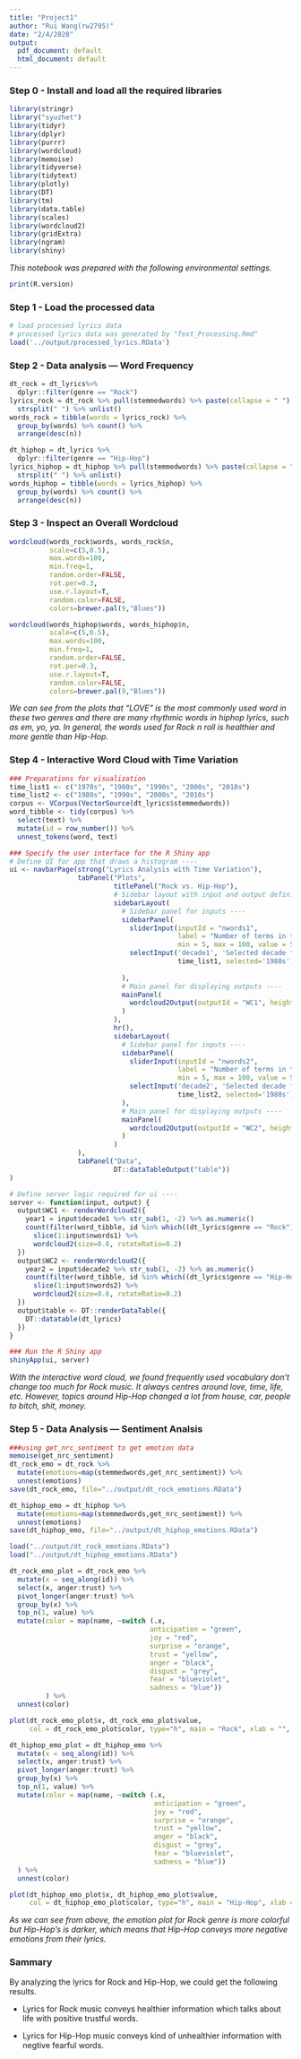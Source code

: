```yaml
---
title: "Project1"
author: "Rui Wang(rw2795)"
date: "2/4/2020"
output:
  pdf_document: default
  html_document: default
---
```


### Step 0 - Install and load all the required libraries

```r
library(stringr)
library("syuzhet")
library(tidyr)
library(dplyr)
library(purrr)
library(wordcloud)
library(memoise)
library(tidyverse)
library(tidytext)
library(plotly)
library(DT)
library(tm)
library(data.table)
library(scales)
library(wordcloud2)
library(gridExtra)
library(ngram)
library(shiny) 
```

*This notebook was prepared with the following environmental settings.*

```r
print(R.version)
```

### Step 1 - Load the processed data

```r
# load processed lyrics data
# processed lyrics data was generated by "Text_Processing.Rmd"
load('../output/processed_lyrics.RData')
```

### Step 2 - Data analysis --- Word Frequency

```r
dt_rock = dt_lyrics%>% 
  dplyr::filter(genre == "Rock")
lyrics_rock = dt_rock %>% pull(stemmedwords) %>% paste(collapse = " ") %>% 
  strsplit(" ") %>% unlist()
words_rock = tibble(words = lyrics_rock) %>% 
  group_by(words) %>% count() %>%
  arrange(desc(n))

dt_hiphop = dt_lyrics %>% 
  dplyr::filter(genre == "Hip-Hop")
lyrics_hiphop = dt_hiphop %>% pull(stemmedwords) %>% paste(collapse = " ") %>% 
  strsplit(" ") %>% unlist()
words_hiphop = tibble(words = lyrics_hiphop) %>% 
  group_by(words) %>% count() %>%
  arrange(desc(n))
```

### Step 3 - Inspect an Overall Wordcloud

```r
wordcloud(words_rock$words, words_rock$n,
          scale=c(5,0.5),
          max.words=100,
          min.freq=1,
          random.order=FALSE,
          rot.per=0.3,
          use.r.layout=T,
          random.color=FALSE,
          colors=brewer.pal(9,"Blues"))

wordcloud(words_hiphop$words, words_hiphop$n,
          scale=c(5,0.5),
          max.words=100,
          min.freq=1,
          random.order=FALSE,
          rot.per=0.3,
          use.r.layout=T,
          random.color=FALSE,
          colors=brewer.pal(9,"Blues"))
```

*We can see from the plots that "LOVE" is the most commonly used word in these two genres and there are many rhythmic words in hiphop lyrics, such as em, yo, ya. *
*In general, the words used for Rock n roll is healthier and more gentle than Hip-Hop. *

### Step 4 - Interactive Word Cloud with Time Variation 

```r
### Preparations for visualization
time_list1 <- c("1970s", "1980s", "1990s", "2000s", "2010s")
time_list2 <- c("1980s", "1990s", "2000s", "2010s")
corpus <- VCorpus(VectorSource(dt_lyrics$stemmedwords))
word_tibble <- tidy(corpus) %>%
  select(text) %>%
  mutate(id = row_number()) %>%
  unnest_tokens(word, text)

### Specify the user interface for the R Shiny app
# Define UI for app that draws a histogram ----
ui <- navbarPage(strong("Lyrics Analysis with Time Variation"),
                 tabPanel("Plots",
                          titlePanel("Rock vs. Hip-Hop"),
                          # Sidebar layout with input and output definitions ----
                          sidebarLayout(
                            # Sidebar panel for inputs ----
                            sidebarPanel(
                              sliderInput(inputId = "nwords1",
                                          label = "Number of terms in the first word cloud:",
                                          min = 5, max = 100, value = 50),
                              selectInput('decade1', 'Selected decade for the first plot:', 
                                          time_list1, selected='1980s')
                              
                            ),
                            # Main panel for displaying outputs ----
                            mainPanel(
                              wordcloud2Output(outputId = "WC1", height = "300")
                            )
                          ),
                          hr(),
                          sidebarLayout(
                            # Sidebar panel for inputs ----
                            sidebarPanel(
                              sliderInput(inputId = "nwords2",
                                          label = "Number of terms in the second word cloud:",
                                          min = 5, max = 100, value = 50),
                              selectInput('decade2', 'Selected decade for the second plot:', 
                                          time_list2, selected='1980s')
                            ),
                            # Main panel for displaying outputs ----
                            mainPanel(
                              wordcloud2Output(outputId = "WC2", height = "300")
                            )
                          )
                 ),
                 tabPanel("Data", 
                          DT::dataTableOutput("table"))
)

# Define server logic required for ui ----
server <- function(input, output) {
  output$WC1 <- renderWordcloud2({
    year1 = input$decade1 %>% str_sub(1, -2) %>% as.numeric()
    count(filter(word_tibble, id %in% which((dt_lyrics$genre == "Rock") & (dt_lyrics$year >= year1) & (dt_lyrics$year <= (year1 + 9)))), word, sort = TRUE) %>%
      slice(1:input$nwords1) %>%
      wordcloud2(size=0.6, rotateRatio=0.2)
  })
  output$WC2 <- renderWordcloud2({
    year2 = input$decade2 %>% str_sub(1, -2) %>% as.numeric()
    count(filter(word_tibble, id %in% which((dt_lyrics$genre == "Hip-Hop") & (dt_lyrics$year >= year2) & (dt_lyrics$year <= (year2 + 9)))), word, sort = TRUE) %>%
      slice(1:input$nwords2) %>%
      wordcloud2(size=0.6, rotateRatio=0.2)
  })
  output$table <- DT::renderDataTable({
    DT::datatable(dt_lyrics)
  })
}

### Run the R Shiny app
shinyApp(ui, server)
```

*With the interactive word cloud, we found frequently used vocabulary don't change too much for Rock music. It always centres around love, time, life, etc. *
*However, topics around Hip-Hop changed a lot from house, car, people to bitch, shit, money.*

### Step 5 - Data Analysis --- Sentiment Analsis

```r
###using get_nrc_sentiment to get emotion data
memoise(get_nrc_sentiment)
dt_rock_emo = dt_rock %>% 
  mutate(emotions=map(stemmedwords,get_nrc_sentiment)) %>% 
  unnest(emotions)
save(dt_rock_emo, file="../output/dt_rock_emotions.RData")

dt_hiphop_emo = dt_hiphop %>% 
  mutate(emotions=map(stemmedwords,get_nrc_sentiment)) %>% 
  unnest(emotions)
save(dt_hiphop_emo, file="../output/dt_hiphop_emotions.RData")
```


```r
load("../output/dt_rock_emotions.RData")
load("../output/dt_hiphop_emotions.RData")

dt_rock_emo_plot = dt_rock_emo %>%  
  mutate(x = seq_along(id)) %>% 
  select(x, anger:trust) %>% 
  pivot_longer(anger:trust) %>% 
  group_by(x) %>% 
  top_n(1, value) %>% 
  mutate(color = map(name, ~switch (.x,
                                   anticipation = "green", 
                                   joy = "red", 
                                   surprise = "orange", 
                                   trust = "yellow", 
                                   anger = "black", 
                                   disgust = "grey", 
                                   fear = "blueviolet", 
                                   sadness = "blue"))
         ) %>% 
  unnest(color)

plot(dt_rock_emo_plot$x, dt_rock_emo_plot$value, 
     col = dt_rock_emo_plot$color, type="h", main = "Rock", xlab = "", ylab = "", xlim = c(1, 9000), ylim = c(0,30))

dt_hiphop_emo_plot = dt_hiphop_emo %>% 
  mutate(x = seq_along(id)) %>% 
  select(x, anger:trust) %>% 
  pivot_longer(anger:trust) %>% 
  group_by(x) %>% 
  top_n(1, value) %>% 
  mutate(color = map(name, ~switch (.x,
                                    anticipation = "green", 
                                    joy = "red", 
                                    surprise = "orange", 
                                    trust = "yellow", 
                                    anger = "black", 
                                    disgust = "grey", 
                                    fear = "blueviolet", 
                                    sadness = "blue"))
  ) %>% 
  unnest(color)

plot(dt_hiphop_emo_plot$x, dt_hiphop_emo_plot$value, 
     col = dt_hiphop_emo_plot$color, type="h", main = "Hip-Hop", xlab = "", ylab = "")
```

*As we can see from above, the emotion plot for Rock genre is more colorful but Hip-Hop's is darker, which means that Hip-Hop conveys more negative emotions from their lyrics. *

### Sammary
By analyzing the lyrics for Rock and Hip-Hop, we could get the following results.

 + Lyrics for Rock music conveys healthier information which talks about life with positive trustful words.

 + Lyrics for Hip-Hop music conveys kind of unhealthier information with negtive fearful words.
